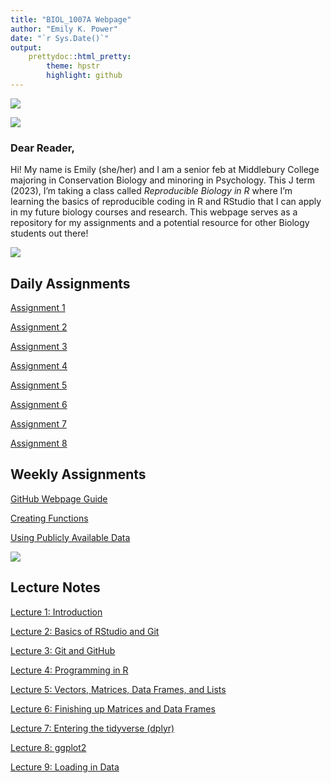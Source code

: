 ```yaml
---
title: "BIOL_1007A Webpage"
author: "Emily K. Power"
date: "`r Sys.Date()`"
output: 
    prettydoc::html_pretty:
        theme: hpstr
        highlight: github
---
```

![](Images/webpage_photo.jpg) 


![](Images/Page_Break_Graphic_D2460FF10315A.png)

### Dear Reader,  
  Hi! My name is Emily (she/her) and I am a senior feb at Middlebury College majoring in Conservation Biology and minoring in Psychology. This J term (2023), I'm taking a class called *Reproducible Biology in R* where I'm learning the basics of reproducible coding in R and RStudio that I can apply in my future biology courses and research. This webpage serves as a repository for my assignments and a potential resource for other Biology students out there!   


![](Images/Page_Break_Graphic_D2460FF10315A.png)


## Daily Assignments

[Assignment 1](Daily Assignments/Assignment_1.html)

[Assignment 2](Daily Assignments/Assignment_2.html)

[Assignment 3](Daily Assignments/Assignment_3.html)

[Assignment 4](Daily Assignments/Assignment_4.html)

[Assignment 5](Daily Assignments/Assignment_5.html)

[Assignment 6](Daily Assignments/Assignment_6.html)

[Assignment 7](Daily Assignments/Assignment_7.html)

[Assignment 8](Daily Assignments/Assignment_8.html)

## Weekly Assignments

[GitHub Webpage Guide](Weekly Assignments/Weekly_Assignment_1.html)

[Creating Functions](Weekly Assignments/Weekly_Assignment_2.html)

[Using Publicly Available Data](Weekly Assignments/Weekly_Assignment_3.html)

![](/Users/emilypower/Desktop/BIOL_1007A/Images/long-page-break.png)

## Lecture Notes

[Lecture 1: Introduction](https://docs.google.com/document/d/1gbHUGECIPIO6MnY-c9FWCvZtydE56ikvY341kDyctP0/edit)

[Lecture 2: Basics of RStudio and Git](https://docs.google.com/document/d/1gbHUGECIPIO6MnY-c9FWCvZtydE56ikvY341kDyctP0/edit)

[Lecture 3: Git and GitHub](https://docs.google.com/document/d/1gbHUGECIPIO6MnY-c9FWCvZtydE56ikvY341kDyctP0/edit)

[Lecture 4: Programming in R](Lecture Notes/2023-01-12-Scripting-in-R.html)

[Lecture 5: Vectors, Matrices, Data Frames, and Lists](Lecture Notes/2023-01-17-Data-Structures.html)

[Lecture 6: Finishing up Matrices and Data Frames](Lecture Notes/2023-01-19-Matrices-DFs-Functions.html)

[Lecture 7: Entering the tidyverse (dplyr)](Lecture Notes/2023-01-23-dplyr.html)

[Lecture 8: ggplot2](Lecture Notes/2023-01-24-ggplot.html)

[Lecture 9: Loading in Data](Lecture Notes/2023-01-26-loading-data.html)